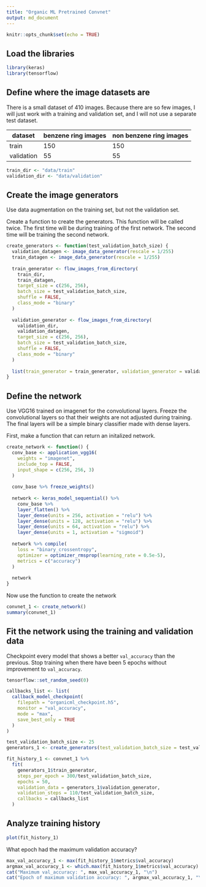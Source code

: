 ```yaml
---
title: "Organic ML Pretrained Convnet"
output: md_document
---
```


```r
knitr::opts_chunk$set(echo = TRUE)
```

## Load the libraries

```r
library(keras)
library(tensorflow)
```

## Define where the image datasets are

There is a small dataset of 410 images. Because there are so few images, I will just work with a training and validation set, and I will not use a separate test dataset.

|dataset|benzene ring images|non benzene ring images
|---|---|---|
|train|150|150|
|validation|55|55|

```r
train_dir <- "data/train"
validation_dir <- "data/validation"
```

## Create the image generators

Use data augmentation on the training set, but not the validation set.

Create a function to create the generators. This function will be called twice. The first time will be during training of the first network. The second time will be training the second network.

```r
create_generators <- function(test_validation_batch_size) {
  validation_datagen <- image_data_generator(rescale = 1/255)
  train_datagen <- image_data_generator(rescale = 1/255)
  
  train_generator <- flow_images_from_directory(
    train_dir,
    train_datagen,
    target_size = c(256, 256),
    batch_size = test_validation_batch_size,
    shuffle = FALSE,
    class_mode = "binary"
  )
  
  validation_generator <- flow_images_from_directory(
    validation_dir,
    validation_datagen,
    target_size = c(256, 256),
    batch_size = test_validation_batch_size,
    shuffle = FALSE,
    class_mode = "binary"
  )
  
  list(train_generator = train_generator, validation_generator = validation_generator)
}
```

## Define the network

Use VGG16 trained on imagenet for the convolutional layers. Freeze the convolutional layers so that their weights are not adjusted during training. The final layers will be a simple binary classifier made with dense layers.

First, make a function that can return an initalized network.

```r
create_network <- function() {
  conv_base <- application_vgg16(
    weights = "imagenet",
    include_top = FALSE,
    input_shape = c(256, 256, 3)
  )
  
  conv_base %>% freeze_weights()
  
  network <- keras_model_sequential() %>%
    conv_base %>%
    layer_flatten() %>%
    layer_dense(units = 256, activation = "relu") %>%
    layer_dense(units = 128, activation = "relu") %>%
    layer_dense(units = 64, activation = "relu") %>%
    layer_dense(units = 1, activation = "sigmoid")
  
  network %>% compile(
    loss = "binary_crossentropy",
    optimizer = optimizer_rmsprop(learning_rate = 0.5e-5),
    metrics = c("accuracy")
  )
  
  network
}
```

Now use the function to create the network

```r
convnet_1 <- create_network()
summary(convnet_1)
```

## Fit the network using the training and validation data

Checkpoint every model that shows a better `val_accuracy` than the previous. Stop training when there have been 5 epochs without improvement to `val_accuracy`.

```r
tensorflow::set_random_seed(0)

callbacks_list <- list(
  callback_model_checkpoint(
    filepath = "organicml_checkpoint.h5",
    monitor = "val_accuracy",
    mode = "max",
    save_best_only = TRUE
  )
)

test_validation_batch_size <- 25
generators_1 <- create_generators(test_validation_batch_size = test_validation_batch_size)

fit_history_1 <- convnet_1 %>%
  fit(
    generators_1$train_generator,
    steps_per_epoch = 300/test_validation_batch_size,
    epochs = 50,
    validation_data = generators_1$validation_generator,
    validation_steps = 110/test_validation_batch_size,
    callbacks = callbacks_list
  )
```

## Analyze training history

```r
plot(fit_history_1)
```

What epoch had the maximum validation accuracy?

```r
max_val_accuracy_1 <- max(fit_history_1$metrics$val_accuracy)
argmax_val_accuracy_1 <- which.max(fit_history_1$metrics$val_accuracy)
cat("Maximum val_accuracy: ", max_val_accuracy_1, "\n")
cat("Epoch of maximum validation accuracy: ", argmax_val_accuracy_1, "\n")
```
